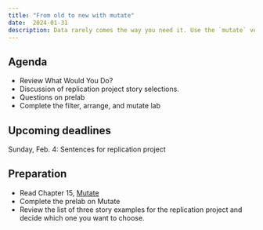 ```yaml
---
title: "From old to new with mutate"
date:  2024-01-31
description: Data rarely comes the way you need it. Use the `mutate` verb to create new columns.
--- 
```


## Agenda

* Review What Would You Do? 
* Discussion of replication project story selections.
* Questions on prelab
* Complete the filter, arrange, and mutate lab

## Upcoming deadlines

[Sunday, Feb. 4]{.sked-dates}: Sentences for replication project

## Preparation

* Read Chapter 15, [Mutate](https://cronkitedata.github.io/djtextbook/r-verb-mutate.html)
* Complete the prelab on Mutate
* Review the list of three story examples for the replication project and decide which one you want to choose. 


